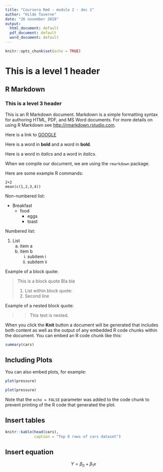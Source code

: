 ```yaml
---
title: "Coursera Rmd - module 2 - doc 1"
author: "Hilde Taverne"
date: "26 november 2018"
output:
  html_document: default
  pdf_document: default
  word_document: default
---
```


```r
knitr::opts_chunk$set(echo = TRUE)
```

# This is a level 1 header

## R Markdown

### This is a level 3 header

This is an R Markdown document. Markdown is a simple formatting syntax for authoring HTML, PDF, and MS Word documents. For more details on using R Markdown see <http://rmarkdown.rstudio.com>.

Here is a link to [GOOGLE](http://google.com)

Here is a word in **bold** and a word in __bold__. 

Here is a word in *italics* and a word in _italics_. 

When we compile our document, we are using the `rmarkdown` package.

Here are some example R commands: 
```
2+2
mean(c(1,2,3,4))
```

Non-numbered list:

* Breakfast
    - food
        + eggs
        + toast

Numbered list: 

1. List
    a. item a 
    b. item b
        i. subitem i
        ii. subitem ii

Example of a block quote: 

> This is a block quote
> Bla bla 
>
> 1. List within block quote:
> 2. Second line

Example of a nested block quote: 

> > This text is nested.

When you click the **Knit** button a document will be generated that includes both content as well as the output of any embedded R code chunks within the document. You can embed an R code chunk like this:

```r
summary(cars)
```

## Including Plots

You can also embed plots, for example:

```r

plot(pressure)

```

```r
plot(pressure)
```

Note that the `echo = FALSE` parameter was added to the code chunk to prevent printing of the R code that generated the plot.


## Insert tables

```r
knitr::kable(head(cars), 
             caption = "Top 6 rows of cars dataset")
```

## Insert equation

$$ Y = \beta_0 + \beta_1x $$